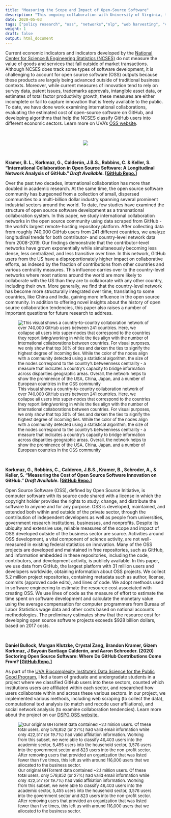 ```yaml
---
title: "Measuring the Scope and Impact of Open-Source Software"
description: "This ongoing collaboration with University of Virginia, the National Center for Science and Engineering Statistics and the Bureau of Economic Analysis, we use web scraping, computational text analysis and network analysis to measure the scope and impact of open-source software development."
date: 2020-05-03
tags: ["policy research", "oss", "networks","nlp", "web harvesting", "viz"]
weight: 1
draft: false
output: html_document
---
```


Current economic indicators and indicators developed by the [National Center for Science & Engineering Statistics (NCSES)](https://www.nsf.gov/statistics/) do not measure the value of goods and services that fall outside of market transactions. Although NCSES does track some types of software development, it is challenging to account for open source software (OSS) outputs because these products are largely being advanced outside of traditional business contexts. Moreover, while current measures of innovation tend to rely on survey data, patent issues, trademarks approvals, intangible asset data, or estimates of total factor productivity growth, these measures are either incomplete or fail to capture innovation that is freely available to the public. To date, we have done work examining international collaborations, evaluating the estimated cost of open-source software on GitHub, and developing algorithms that help the NCSES classify GitHub users into different economic sectors. Learn more on UVA's [OSS website](https://oss-research.netlify.app/).

<br>

<center>

[![](/projects/oss_files/oss-youtube.png)](https://www.youtube.com/watch?v=v3hFbld07qA)
  
</center>  
  
<br>

**Kramer, B. L., Korkmaz, G., Calderón, J.B.S., Robbins, C. & Keller, S. “International Collaboration in Open Source Software: A Longitudinal Network Analysis of GitHub.” *Draft Available.* [[GitHub Repo.](https://github.com/uva-bi-sdad/oss-2020)]**

Over the past two decades, international collaboration has more than doubled in academic research. At the same time, the open source software community has burgeoned from a collection of small, dispersed communities to a multi-billion dollar industry spanning several prominent industrial sectors around the world. To date, few studies have examined the structure of open source software development as a transnational collaboration system. In this paper, we study international collaboration networks in the open source community using data scraped from GitHub - the world's largest remote-hosting repository platform. After collecting data from roughly 740,000 GitHub users from 241 different countries, we analyze longitudinal trends for both contributor- and country-level network data from 2008-2019. Our findings demonstrate that the contributor-level networks have grown exponentially while simultaneously becoming less dense, less centralized, and less transitive over time. In this network, GitHub users from the US have a disproportionately higher impact on collaborative efforts, as indexed by the fraction of contributions from other countries and various centrality measures. This influence carries over to the country-level networks where most nations around the world are more likely to collaborate with the US than they are to collaborate with any other country, including their own. More generally, we find that the country-level network has become more structurally integrated over time, translating to some countries, like China and India, gaining more influence in the open source community. In addition to offering novel insights about the history of open source collaboration tendencies, this paper also raises a number of important questions for future research to address.

<font size="2"> 

![This visual shows a country-to-country collaboration network of over 740,000 GitHub users between 241 countries. Here, we collapse all users into super-nodes that correspond to the countries they report living/working in while the ties align with the number of international collaborations between countries. For visual purposes, we only show that top 30% of ties and darken the ties to signify the highest degree of incoming ties. While the color of the nodes align with a community detected using a statistical algorithm, the size of the nodes correspond to the country's betweenness centrality - a measure that indicates a country's capacity to bridge information across disparities geographic areas. Overall, the network helps to show the prominence of the USA, China, Japan, and a number of European countries in the OSS community ](/projects/oss_files/oss-network.png)

</font>

<br>

**Korkmaz, G., Robbins, C., Calderon, J.B.S., Kramer, B., Schroder, A., & Keller, S. “Measuring the Cost of Open Source Software Innovation on GitHub.” *Draft Available.* [[GitHub Repo.](https://github.com/uva-bi-sdad/oss-2020/tree/master/src/github-cost-estimation)]**

Open Source Software (OSS), defined by Open Source Initiative, is computer software with its source
code shared with a license in which the copyright holder provides the rights to study, change, and
distribute the software to anyone and for any purpose. OSS is developed, maintained, and extended both
within and outside of the private sector, through the contribution of independent developers as well as
people from universities, government research institutions, businesses, and nonprofits. Despite its ubiquity and extensive use, reliable measures of the scope and impact of OSS developed outside of the business sector are scarce. Activities around OSS development, a vital component of science activity, are not well-measured in existing federal statistics on innovation. Many of the OSS projects are developed and maintained in free repositories, such as GitHub, and information embedded in these repositories, including the code, contributors, and development activity, is publicly available. In this paper, we use data from GitHub, the largest platform with 31 million users and developers worldwide, obtaining information about OSS projects. We collect 5.2 million project repositories, containing metadata such as author, license, commits (approved code edits), and lines of code. We adopt methods used in software engineering to estimate the resource cost associated with creating OSS. We use lines of code as the measure of effort to estimate the time spent on software development and calculate the monetary value using the average compensation for computer programmers from Bureau of Labor Statistics wage data and other costs based on national accounts methodologies. The preliminary estimates show that the resource cost for developing open source software projects exceeds \$928 billion dollars, based on 2017 costs. 

<br>

**Daniel Bullock, Morgan Klutzke, Crystal Zang, Brandon Kramer, Gizem Korkmaz, J Bayoán Santiago Calderón, and Aaron Schroeder. (2020) Sectoring Open Source Software:
Where Do GitHub Contributions Come From? [[GitHub Repo.](https://github.com/uva-bi-sdad/oss-2020)]** 

As part of the [UVA Biocomplexity Institute's Data Science for the Public Good Program](https://datascienceforthepublicgood.org/events/symposium2020/poster-sessions), I led a team of graduate and undergradate students in a project where we classified GitHub users into these sectors, counted which institutions users are affiliated within each sector, and researched how users collaborate within and across these various sectors. In our project, we implemented various methods, including web scraping (to collect the data), computational text analysis (to match and recode user affilations), and social network analysis (to examine collaboration tendencies). Learn more about the project on our [DSPG OSS website.](https://github.com/DSPG-Young-Scholars-Program/dspg20oss)

<font size="2"> 

![Our original GHTorrent data contained ~2.1 million users. Of these total users, only 578,852 (or 27%) had valid email information while only 422,517 (or 19.7%) had valid affiliation information. Working from this subset, we were able to classify 46,403 users into the academic sector, 5,455 users into the household sector, 3,576 users into the government sector and 823 users into the non-profit sector. After removing users that provided an organization that was listed fewer than five times, this left us with around 116,000 users that we allocated to the business sector.](/projects/oss_files/oss-sectoring.png)


